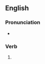 ==English==

===Pronunciation===
* {{rhymes|en|æʃt|s=1}}

===Verb===
{{head|en|verb form}}

# {{en-past of|hash}}